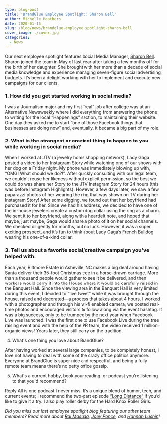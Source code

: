 ```yaml
---
type: blog-post
title: 'BrandGlue Employee Spotlight: Sharon Bell'
author: Michelle Heathers
date: 2020-01-15
slug: /blog/news/brandglue-employee-spotlight-sharon-bell
cover_image: ./cover.jpg
categories:
  - News
---
```


Our next employee spotlight features Social Media Manager, [Sharon Bell](https://www.linkedin.com/in/sharonmbell). Sharon joined the team in May of last year after taking a few months off for the birth of her daughter. She brought with her more than a decade of social media knowledge and experience managing seven-figure social advertising budgets. It’s been a delight working with her to implement and execute new campaigns for our clients.

### 1. How did you get started working in social media?

I was a Journalism major and my first “real” job after college was at an Alternative Newsweekly where I did everything from answering the phone to writing for the local “Happenings” section, to maintaining their website. One day they asked me to start “one of those Facebook things that businesses are doing now” and, eventually, it became a big part of my role.

### 2. What is the strangest or craziest thing to happen to you while working in social media?

When I worked at JTV (a jewelry home shopping network), Lady Gaga posted a video to her Instagram Story while watching one of our shows with her dog on a Friday night. My phone was immediately blowing up with, “OMG! What should we do?!”. After quickly consulting with our legal team, we couldn’t reuse her likeness without explicit permission, so the best we could do was share her Story to the JTV Instagram Story for 24 hours (this was before Instagram Highlights). However, a few days later, we saw a few paparazzi photos of her wearing the ring that was shown on TV during her Instagram Story! After some digging, we found out that her boyfriend had purchased it for her. Since we had his address, we decided to have one of the in-house jewelers create a custom dog collar using the ring as a charm. We sent it to her boyfriend, along with a heartfelt note, and hoped that maybe, just maybe, Gaga would share a photo of it on her social channels. We checked diligently for months, but no luck. However, it was a super exciting prospect, and it’s fun to think about Lady Gaga’s French Bulldog wearing his one-of-a-kind collar.

### 3. Tell us about a favorite social/creative campaign you've helped with.

Each year, Biltmore Estate in Asheville, NC makes a big deal around having Santa deliver their 35-foot Christmas tree in a horse-drawn carriage. More than a thousand people would gather to see it be delivered, and then workers would carry it into the House where it would be carefully raised in the Banquet Hall. Since the viewing area in the Banquet Hall is very limited during this event, I decided to “live tweet” while it was brought through the house, raised and decorated—a process that takes about 4 hours. I worked with a photographer and through his wi-fi enabled camera, we posted real-time photos and encouraged visitors to follow along via the event hashtag. It was a big success, only to be trumped by the next year when Facebook Live was launched. I was the first one to use Facebook Live during the tree raising event and with the help of the PR team, the video received 1 million+ organic views! Years later, they still carry on the tradition.

4. What's one thing you love about BrandGlue?

After having worked at several large companies, to be completely honest, I love not having to deal with some of the crazy office politics anymore. Everyone at BrandGlue is super nice and respectful, and being a fully remote team means there’s no petty office gossip.

5. What's a current hobby, book your reading, or podcast you're listening to that you'd recommend?

Reply All is one podcast I never miss. It’s a unique blend of humor, tech, and current events; I recommend the two-part episode [“Long Distance”](https://gimletmedia.com/shows/reply-all/6nh3wk) if you’d like to give it a try. I also play roller derby for the Hard Knox Roller Girls.

_Did you miss our last employee spotlight blog featuring our other team members? Read more about [Rai Masuda](/blog/news/brandglue-employee-spotlight-rai-masuda), [Joey Ponce](/blog/news/brandglue-employee-spotlight-joey-ponce), and [Hannah Lushin](/blog/news/brandglue-employee-spotlight-hannah-lushin)!_

